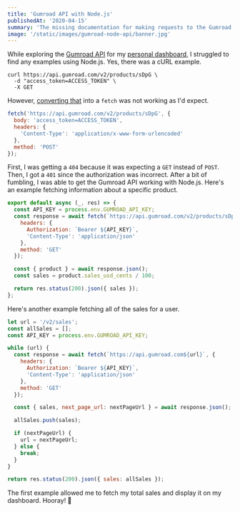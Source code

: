 ```yaml
---
title: 'Gumroad API with Node.js'
publishedAt: '2020-04-15'
summary: 'The missing documentation for making requests to the Gumroad API from Node.js.'
image: '/static/images/gumroad-node-api/banner.jpg'
---
```


While exploring the [Gumroad API](https://gumroad.com/api) for my [personal dashboard](/dashboard),
I struggled to find any examples using Node.js. Yes, there was a cURL example.

```http
curl https://api.gumroad.com/v2/products/sDpG \
  -d "access_token=ACCESS_TOKEN" \
  -X GET
```

However, [converting that](https://kigiri.github.io/fetch/) into a `fetch` was not working as I'd expect.

```js
fetch('https://api.gumroad.com/v2/products/sDpG', {
  body: 'access_token=ACCESS_TOKEN',
  headers: {
    'Content-Type': 'application/x-www-form-urlencoded'
  },
  method: 'POST'
});
```

First, I was getting a `404` because it was expecting a `GET` instead of `POST`.
Then, I got a `401` since the authorization was incorrect. After a bit of fumbling,
I was able to get the Gumroad API working with Node.js. Here's an example fetching
information about a specific product.

```js:pages/api/gumroad.js
export default async (_, res) => {
  const API_KEY = process.env.GUMROAD_API_KEY;
  const response = await fetch(`https://api.gumroad.com/v2/products/sDpG`, {
    headers: {
      Authorization: `Bearer ${API_KEY}`,
      'Content-Type': 'application/json'
    },
    method: 'GET'
  });

  const { product } = await response.json();
  const sales = product.sales_usd_cents / 100;

  return res.status(200).json({ sales });
};
```

Here's another example fetching all of the sales for a user.

```js
let url = '/v2/sales';
const allSales = [];
const API_KEY = process.env.GUMROAD_API_KEY;

while (url) {
  const response = await fetch(`https://api.gumroad.com${url}`, {
    headers: {
      Authorization: `Bearer ${API_KEY}`,
      'Content-Type': 'application/json'
    },
    method: 'GET'
  });

  const { sales, next_page_url: nextPageUrl } = await response.json();

  allSales.push(sales);

  if (nextPageUrl) {
    url = nextPageUrl;
  } else {
    break;
  }
}

return res.status(200).json({ sales: allSales });
```

The first example allowed me to fetch my total sales and display it on my dashboard. Hooray! 🎉

<div className="mb-4">
  <Gumroad />
</div>
